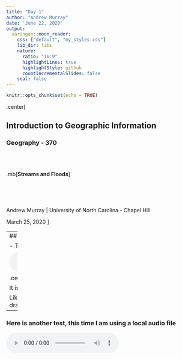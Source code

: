 ```yaml
---
title: "Day 1"
author: "Andrew Murray"
date: 'June 22, 2020'
output:
  xaringan::moon_reader:
    css: ["default", "my_styles.css"]
    lib_dir: libs
    nature:
      ratio: "16:9"
      highlightLines: true
      highlightStyle: github
      countIncrementalSlides: false
    seal: false
---
```


```r
knitr::opts_chunk$set(echo = TRUE)
```

.center[

## Introduction to Geographic Information

### Geography - 370

<br><br>

.mb[**Streams and Floods**]

<br><br><br>

Andrew Murray | University of North Carolina - Chapel Hill

March 25, 2020
]

---
## This is a test of the audio features

- This audio is from the internet

<audio controls>
  <source src="http://www.discoveringstatistics.com/repository/misc/dio_killing_the_dragon.mp3" type="audio/mpeg">
  <source src="http://www.discoveringstatistics.com/repository/misc/dio_killing_the_dragon.ogg" type="audio/ogg"/>
</audio>


.center[Here's the audio.

It is a song by the band Dio.

Like many of their songs, it involves a dragon.]
---

### Here is another test, this time I am using a local audio file

<audio controls>
  <source src="slides/intro_geographic_information/Day01/audio/test.m4a" type="audio/mpeg">
  <source src="slides/intro_geographic_information/Day01/audio/test.m4a" type="audio/ogg"/>
</audio>